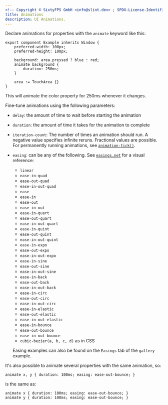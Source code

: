 ```yaml
---
<!-- Copyright © SixtyFPS GmbH <info@slint.dev> ; SPDX-License-Identifier: MIT -->
title: Animations
description: UI Animations.
---
```


Declare animations for properties with the `animate` keyword like this:

```slint
export component Example inherits Window {
    preferred-width: 100px;
    preferred-height: 100px;

    background: area.pressed ? blue : red;
    animate background {
        duration: 250ms;
    }

    area := TouchArea {}
}
```

This will animate the color property for 250ms whenever it changes.

Fine-tune animations using the following parameters:

-   `delay`: the amount of time to wait before starting the animation
-   `duration`: the amount of time it takes for the animation to complete
-   `iteration-count`: The number of times an animation should run. A negative value specifies
    infinite reruns. Fractional values are possible.
    For permanently running animations, see [`animation-tick()`](../language/builtins/functions.md#animation-tick-duration).
-   `easing`: can be any of the following. See [`easings.net`](https://easings.net/) for a visual reference:

    -   `linear`
    -   `ease-in-quad`
    -   `ease-out-quad`
    -   `ease-in-out-quad`
    -   `ease`
    -   `ease-in`
    -   `ease-out`
    -   `ease-in-out`
    -   `ease-in-quart`
    -   `ease-out-quart`
    -   `ease-in-out-quart`
    -   `ease-in-quint`
    -   `ease-out-quint`
    -   `ease-in-out-quint`
    -   `ease-in-expo`
    -   `ease-out-expo`
    -   `ease-in-out-expo`
    -   `ease-in-sine`
    -   `ease-out-sine`
    -   `ease-in-out-sine`
    -   `ease-in-back`
    -   `ease-out-back`
    -   `ease-in-out-back`
    -   `ease-in-circ`
    -   `ease-out-circ`
    -   `ease-in-out-circ`
    -   `ease-in-elastic`
    -   `ease-out-elastic`
    -   `ease-in-out-elastic`
    -   `ease-in-bounce`
    -   `ease-out-bounce`
    -   `ease-in-out-bounce`
    -   `cubic-bezier(a, b, c, d)` as in CSS

    Easing examples can also be found on the `Easings` tab of the `gallery` example.

It's also possible to animate several properties with the same animation, so:

```slint no-test
animate x, y { duration: 100ms; easing: ease-out-bounce; }
```

is the same as:

```slint no-test
animate x { duration: 100ms; easing: ease-out-bounce; }
animate y { duration: 100ms; easing: ease-out-bounce; }
```


